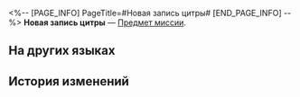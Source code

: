 <%-- [PAGE_INFO]
PageTitle=#Новая запись цитры#
[END_PAGE_INFO] --%>
{{Предмет Инфобокс
|id          = 140365
|Изображение = Предмет Новая запись цитры.png
|Тип         = Предмет миссии
|Инвентарь   = Миссии
|Редкость    = 3
|Эффект      = 
|Описание    = Скачанная из интернета запись музыки, исполненной на цитре, которую можно зациклить.
}}
{{Описание|''«Зацепит каждого».''}}
'''Новая запись цитры''' — [[Предмет миссии]].

==На других языках==
{{На других языках
|en   = New Guqin Recording
|zhs  = 新古琴录音
|zht  = 新古琴錄音
|ja   = 新・古琴の録音
|ko   = 새로운 칠현금 녹음본
|es   = Nueva grabación de cítara
|fr   = Nouvel enregistrement de cithare
|ru   = Новая запись цитры
|th   = บันทึกเสียงของพิณโบราณอันใหม่
|vi   = Ghi Âm Cổ Cầm Mới
|de   = Neue Guqin-Aufzeichnung
|id   = Rekaman Guqin Baru
|pt   = Nova Gravação de Guqin
}}

==История изменений==
{{История изменений|3.5}}